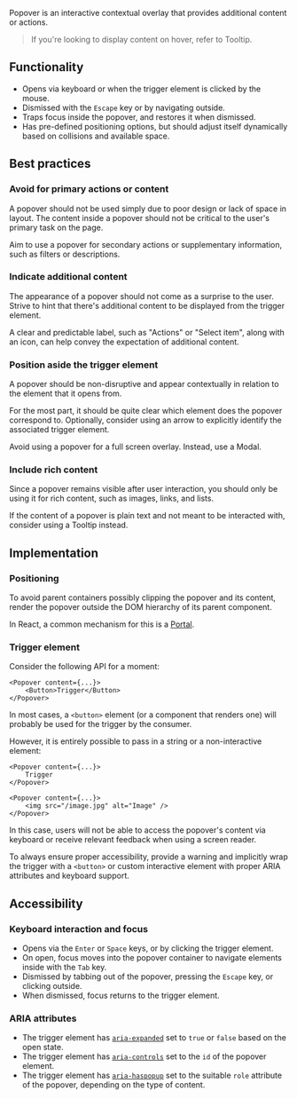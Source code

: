 
<article>

<Title>Popover</Title>

Popover is an interactive contextual overlay that provides additional content or actions.

<div className="center">
  <Popover teaser />
</div>

> If you're looking to display content on hover, refer to <Link href="/play/tooltip">Tooltip</Link>.

</article>

<article>

## Functionality

- Opens via keyboard or when the trigger element is clicked by the mouse.
- Dismissed with the `Escape` key or by navigating outside.
- Traps focus inside the popover, and restores it when dismissed.
- Has pre-defined positioning options, but should adjust itself dynamically based on collisions and available space.

</article>

<article>

## Best practices

### Avoid for primary actions or content

A popover should not be used simply due to poor design or lack of space in layout. The content inside a popover should not be critical to the user's primary task on the page.

Aim to use a popover for secondary actions or supplementary information, such as filters or descriptions.

### Indicate additional content

The appearance of a popover should not come as a surprise to the user. Strive to hint that there's additional content to be displayed from the trigger element.

A clear and predictable label, such as "Actions" or "Select item", along with an icon, can help convey the expectation of additional content.

### Position aside the trigger element

A popover should be non-disruptive and appear contextually in relation to the element that it opens from.

For the most part, it should be quite clear which element does the popover correspond to.
Optionally, consider using an arrow to explicitly identify the associated trigger element.

Avoid using a popover for a full screen overlay. Instead, use a Modal.

### Include rich content

Since a popover remains visible after user interaction, you should only be using it for rich content, such as images, links, and lists.

If the content of a popover is plain text and not meant to be interacted with, consider using a <Link href="/play/tooltip">Tooltip</Link> instead.

</article>

<article>

## Implementation

### Positioning

To avoid parent containers possibly clipping the popover and its content, render the popover outside the DOM hierarchy of its parent component.

In React, a common mechanism for this is a [Portal](https://reactjs.org/docs/portals.html).

### Trigger element

Consider the following API for a moment:

```tsx
<Popover content={...}>
    <Button>Trigger</Button>
</Popover>
```

In most cases, a `<button>` element (or a component that renders one) will probably be used for the trigger by the consumer.

However, it is entirely possible to pass in a string or a non-interactive element:

```tsx
<Popover content={...}>
    Trigger
</Popover>

<Popover content={...}>
    <img src="/image.jpg" alt="Image" />
</Popover>
```

In this case, users will not be able to access the popover's content via keyboard or receive relevant feedback when using a screen reader.

To always ensure proper accessibility, provide a warning and implicitly wrap the trigger
with a `<button>` or custom interactive element with proper ARIA attributes and keyboard support.

</article>

<article>

## Accessibility

### Keyboard interaction and focus

- Opens via the `Enter` or `Space` keys, or by clicking the trigger element.
- On open, focus moves into the popover container to navigate elements inside with the `Tab` key.
- Dismissed by tabbing out of the popover, pressing the `Escape` key, or clicking outside.
- When dismissed, focus returns to the trigger element.

### ARIA attributes

- The trigger element has [`aria-expanded`](https://www.w3.org/TR/wai-aria/#aria-expanded) set to `true` or `false` based on the open state.
- The trigger element has [`aria-controls`](https://www.w3.org/TR/wai-aria/#aria-controls) set to the `id` of the popover element.
- The trigger element has [`aria-haspopup`](https://www.w3.org/TR/wai-aria/#aria-haspopup) set to the suitable `role` attribute of the popover, depending on the type of content.

</article>
